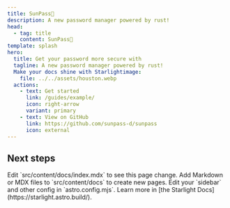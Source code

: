 ```yaml
---
title: SunPass🔐
description: A new password manager powered by rust!
head:
  - tag: title
    content: SunPass🔐
template: splash
hero:
  title: Get your password more secure with
  tagline: A new password manager powered by rust!
  Make your docs shine with Starlightimage:
    file: ../../assets/houston.webp
  actions:
    - text: Get started
      link: /guides/example/
      icon: right-arrow
      variant: primary
    - text: View on GitHub
      link: https://github.com/sunpass-d/sunpass
      icon: external
---
```



## Next steps

<CardGrid stagger>
	<Card title="Update content" icon="pencil">
		Edit `src/content/docs/index.mdx` to see this page change.
	</Card>
	<Card title="Add new content" icon="add-document">
		Add Markdown or MDX files to `src/content/docs` to create new pages.
	</Card>
	<Card title="Configure your site" icon="setting">
		Edit your `sidebar` and other config in `astro.config.mjs`.
	</Card>
	<Card title="Read the docs" icon="open-book">
		Learn more in [the Starlight Docs](https://starlight.astro.build/).
	</Card>
</CardGrid>
